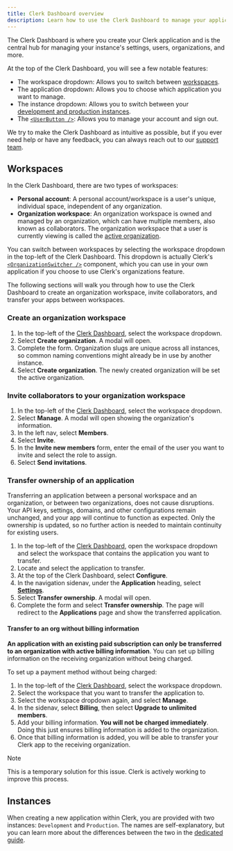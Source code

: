 ```yaml
---
title: Clerk Dashboard overview
description: Learn how to use the Clerk Dashboard to manage your application settings, users, and more.
---
```


The Clerk Dashboard is where you create your Clerk application and is the central hub for managing your instance's settings, users, organizations, and more.

At the top of the Clerk Dashboard, you will see a few notable features:

- The workspace dropdown: Allows you to switch between [workspaces](#workspaces).
- The application dropdown: Allows you to choose which application you want to manage.
- The instance dropdown: Allows you to switch between your [development and production instances](#instances).
- The [`<UserButton />`](/docs/components/user/user-button): Allows you to manage your account and sign out.

We try to make the Clerk Dashboard as intuitive as possible, but if you ever need help or have any feedback, you can always reach out to our [support team](https://clerk.com/support).

## Workspaces

In the Clerk Dashboard, there are two types of workspaces:

- **Personal account**: A personal account/workspace is a user's unique, individual space, independent of any organization.
- **Organization workspace**: An organization workspace is owned and managed by an organization, which can have multiple members, also known as collaborators. The organization workspace that a user is currently viewing is called the [active organization](/docs/guides/organizations/overview#active-organization).

You can switch between workspaces by selecting the workspace dropdown in the top-left of the Clerk Dashboard. This dropdown is actually Clerk's [`<OrganizationSwitcher />`](/docs/components/organization/organization-switcher) component, which you can use in your own application if you choose to use Clerk's organizations feature.

The following sections will walk you through how to use the Clerk Dashboard to create an organization workspace, invite collaborators, and transfer your apps between workspaces.

### Create an organization workspace

1. In the top-left of the [Clerk Dashboard](https://dashboard.clerk.com), select the workspace dropdown.
1. Select **Create organization**. A modal will open.
1. Complete the form. Organization slugs are unique across all instances, so common naming conventions might already be in use by another instance.
1. Select **Create organization**. The newly created organization will be set the active organization.

### Invite collaborators to your organization workspace

1. In the top-left of the [Clerk Dashboard](https://dashboard.clerk.com), select the workspace dropdown.
1. Select **Manage**. A modal will open showing the organization's information.
1. In the left nav, select **Members**.
1. Select **Invite**.
1. In the **Invite new members** form, enter the email of the user you want to invite and select the role to assign.
1. Select **Send invitations**.

### Transfer ownership of an application

Transferring an application between a personal workspace and an organization, or between two organizations, does not cause disruptions. Your API keys, settings, domains, and other configurations remain unchanged, and your app will continue to function as expected. Only the ownership is updated, so no further action is needed to maintain continuity for existing users.

1. In the top-left of the [Clerk Dashboard](https://dashboard.clerk.com), open the workspace dropdown and select the workspace that contains the application you want to transfer.
1. Locate and select the application to transfer.
1. At the top of the Clerk Dashboard, select **Configure**.
1. In the navigation sidenav, under the **Application** heading, select [**Settings**](https://dashboard.clerk.com/last-active?path=settings).
1. Select **Transfer ownership**. A modal will open.
1. Complete the form and select **Transfer ownership**. The page will redirect to the **Applications** page and show the transferred application.

#### Transfer to an org without billing information

**An application with an existing paid subscription can only be transferred to an organization with active billing information**. You can set up billing information on the receiving organization without being charged.

To set up a payment method without being charged:

1. In the top-left of the [Clerk Dashboard](https://dashboard.clerk.com), select the workspace dropdown.
1. Select the workspace that you want to transfer the application to.
1. Select the workspace dropdown again, and select **Manage**.
1. In the sidenav, select **Billing**, then select **Upgrade to unlimited members**.
1. Add your billing information. **You will not be charged immediately**. Doing this just ensures billing information is added to the organization.
1. Once that billing information is added, you will be able to transfer your Clerk app to the receiving organization.

> [!NOTE]
> This is a temporary solution for this issue. Clerk is actively working to improve this process.

## Instances

When creating a new application within Clerk, you are provided with two instances: `Development` and `Production`. The names are self-explanatory, but you can learn more about the differences between the two in the [dedicated guide](/docs/deployments/environments).
